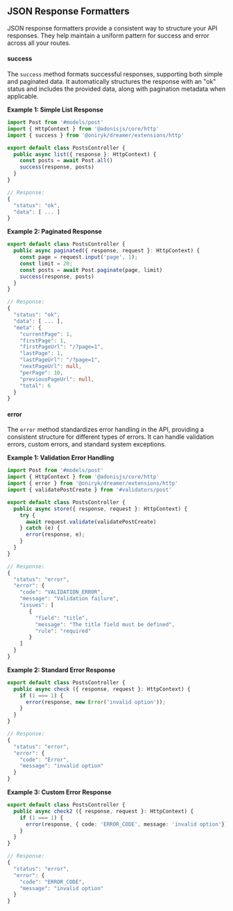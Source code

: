 ## JSON Response Formatters


JSON response formatters provide a consistent way to structure your API responses. They help maintain a uniform pattern for success and error across all your routes.

#### success
The `success` method formats successful responses, supporting both simple and paginated data. It automatically structures the response with an "ok" status and includes the provided data, along with pagination metadata when applicable.

**Example 1: Simple List Response**
```typescript
import Post from '#models/post'
import { HttpContext } from '@adonisjs/core/http'
import { success } from '@oniryk/dreamer/extensions/http'

export default class PostsController {
  public async list({ response }: HttpContext) {
    const posts = await Post.all()
    success(response, posts)
  }
}

// Response:
{
  "status": "ok",
  "data": [ ... ]
}
```

**Example 2: Paginated Response**
```typescript
export default class PostsController {
  public async paginated({ response, request }: HttpContext) {
    const page = request.input('page', 1);
    const limit = 20;
    const posts = await Post.paginate(page, limit)
    success(response, posts)
  }
}

// Response:
{
  "status": "ok",
  "data": [ ... ],
  "meta": {
    "currentPage": 1,
    "firstPage": 1,
    "firstPageUrl": "/?page=1",
    "lastPage": 1,
    "lastPageUrl": "/?page=1",
    "nextPageUrl": null,
    "perPage": 10,
    "previousPageUrl": null,
    "total": 6
  }
}
```

#### error
The `error` method standardizes error handling in the API, providing a consistent structure for different types of errors. It can handle validation errors, custom errors, and standard system exceptions.

**Example 1: Validation Error Handling**
```typescript
import Post from '#models/post'
import { HttpContext } from '@adonisjs/core/http'
import { error } from '@oniryk/dreamer/extensions/http'
import { validatePostCreate } from '#validators/post'

export default class PostsController {
  public async store({ response, request }: HttpContext) {
    try {
      await request.validate(validatePostCreate)
    } catch (e) {
      error(response, e);
    }
  }
}

// Response:
{
  "status": "error",
  "error": {
    "code": "VALIDATION_ERROR",
    "message": "Validation failure",
    "issues": [
       {
         "field": "title",
         "message": "The title field must be defined",
         "rule": "required"
       }
    ]
  }
}
```

**Example 2: Standard Error Response**
```typescript
export default class PostsController {
  public async check ({ response, request }: HttpContext) {
    if (1 === 1) {
      error(response, new Error('invalid option'));
    }
  }
}

// Response:
{
  "status": "error",
  "error": {
    "code": "Error",
    "message": "invalid option"
  }
}
```

**Example 3: Custom Error Response**
```typescript
export default class PostsController {
  public async check2 ({ response, request }: HttpContext) {
    if (1 === 1) {
      error(response, { code: 'ERROR_CODE', message: 'invalid option'});
    }
  }
}

// Response:
{
  "status": "error",
  "error": {
    "code": "ERROR_CODE",
    "message": "invalid option"
  }
}
```
